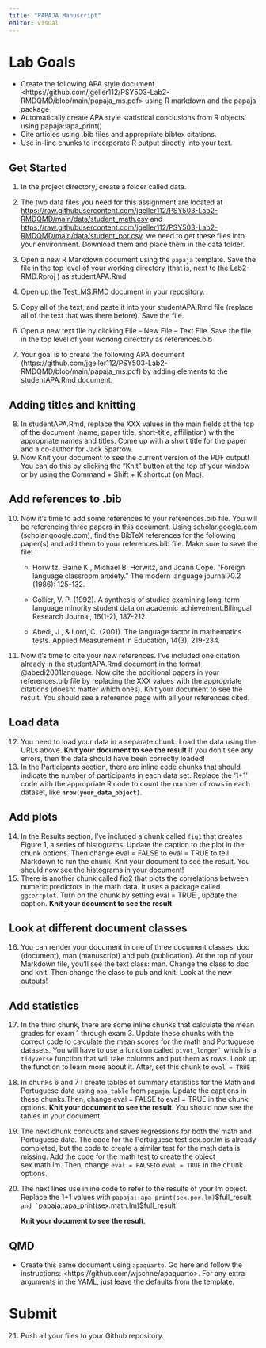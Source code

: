 ```yaml
---
title: "PAPAJA Manuscript"
editor: visual
---
```


# Lab Goals

-   Create the following APA style document \<https://github.com/jgeller112/PSY503-Lab2-RMDQMD/blob/main/papaja_ms.pdf\> using R markdown and the papaja package
-   Automatically create APA style statistical conclusions from R objects using papaja::apa_print()
-   Cite articles using .bib files and appropriate bibtex citations.
-   Use in-line chunks to incorporate R output directly into your text.

## Get Started

1.  In the project directory, create a folder called data.

2.  The two data files you need for this assignment are located at <https://raw.githubusercontent.com/jgeller112/PSY503-Lab2-RMDQMD/main/data/student_math.csv> and <https://raw.githubusercontent.com/jgeller112/PSY503-Lab2-RMDQMD/main/data/student_por.csv>. we need to get these files into your environment. Download them and place them in the data folder.

3.  Open a new R Markdown document using the `papaja` template. Save the file in the top level of your working directory (that is, next to the Lab2-RMD.Rproj ) as studentAPA.Rmd

4.  Open up the Test_MS.RMD document in your repository.

5.  Copy all of the text, and paste it into your studentAPA.Rmd file (replace all of the text that was there before). Save the file.

6.  Open a new text file by clicking File -- New File -- Text File. Save the file in the top level of your working directory as references.bib

7.  Your goal is to create the following APA document (https://github.com/jgeller112/PSY503-Lab2-RMDQMD/blob/main/papaja_ms.pdf) by adding elements to the studentAPA.Rmd document.

## Adding titles and knitting

8.  In studentAPA.Rmd, replace the XXX values in the main fields at the top of the document (name, paper title, short-title, affiliation) with the appropriate names and titles. Come up with a short title for the paper and a co-author for Jack Sparrow.
9.  Now Knit your document to see the current version of the PDF output! You can do this by clicking the "Knit" button at the top of your window or by using the Command + Shift + K shortcut (on Mac).

## Add references to .bib

10. Now it's time to add some references to your references.bib file. You will be referencing three papers in this document. Using scholar.google.com (scholar.google.com), find the BibTeX references for the following paper(s) and add them to your references.bib file. Make sure to save the file!

    -   Horwitz, Elaine K., Michael B. Horwitz, and Joann Cope. "Foreign language classroom anxiety." The modern language journal70.2 (1986): 125-132.

    -   Collier, V. P. (1992). A synthesis of studies examining long-term language minority student data on academic achievement.Bilingual Research Journal, 16(1-2), 187-212.

    -   Abedi, J., & Lord, C. (2001). The language factor in mathematics tests. Applied Measurement in Education, 14(3), 219-234.

11. Now it's time to cite your new references. I've included one citation already in the studentAPA.Rmd document in the format \@abedi2001language. Now cite the additional papers in your references.bib file by replacing the XXX values with the appropriate citations (doesnt matter which ones). Knit your document to see the result. You should see a reference page with all your references cited.

## Load data

12. You need to load your data in a separate chunk. Load the data using the URLs above. **Knit your document to see the result** If you don't see any errors, then the data should have been correctly loaded!
13. In the Participants section, there are inline code chunks that should indicate the number of participants in each data set. Replace the '1+1' code with the appropriate R code to count the number of rows in each dataset, like **`nrow(your_data_object)`**.

## Add plots

14. In the Results section, I've included a chunk called `fig1` that creates Figure 1, a series of histograms. Update the caption to the plot in the chunk options. Then change eval = FALSE to eval = TRUE to tell Markdown to run the chunk. Knit your document to see the result. You should now see the histograms in your document!
15. There is another chunk called fig2 that plots the correlations between numeric predictors in the math data. It uses a package called `ggcorrplot`. Turn on the chunk by setting eval = TRUE , update the caption. **Knit your document to see the result**

## Look at different document classes

16. You can render your document in one of three document classes: doc (document), man (manuscript) and pub (publication). At the top of your Markdown file, you'll see the text class: man. Change the class to doc and knit. Then change the class to pub and knit. Look at the new outputs!

## Add statistics

17. In the third chunk, there are some inline chunks that calculate the mean grades for exam 1 through exam 3. Update these chunks with the correct code to calculate the mean scores for the math and Portuguese datasets. You will have to use a function called `` pivot_longer` `` which is a `tidyverse` function that will take columns and put them as rows. Look up the function to learn more about it. After, set this chunk to `eval = TRUE`

18. In chunks 6 and 7 I create tables of summary statistics for the Math and Portuguese data using `apa_table` from `papaja`. Update the captions in these chunks.Then, change eval = FALSE to eval = TRUE in the chunk options. **Knit your document to see the result**. You should now see the tables in your document.

19. The next chunk conducts and saves regressions for both the math and Portuguese data. The code for the Portuguese test sex.por.lm is already completed, but the code to create a similar test for the math data is missing. Add the code for the math test to create the object sex.math.lm. Then, change `eval = FALSE`to `eval = TRUE` in the chunk options.

20. The next lines use inline code to refer to the results of your lm object. Replace the 1+1 values with `papaja::apa_print(sex.por.lm)`\$full_result `` and ` ``papaja::apa_print(sex.math.lm)\$full_result\`

    **Knit your document to see the result**.

## QMD

-   Create this same document using `apaquarto`. Go here and follow the instructions: \<https://github.com/wjschne/apaquarto\>. For any extra arguments in the YAML, just leave the defaults from the template.

# Submit

21. Push all your files to your Github repository.
